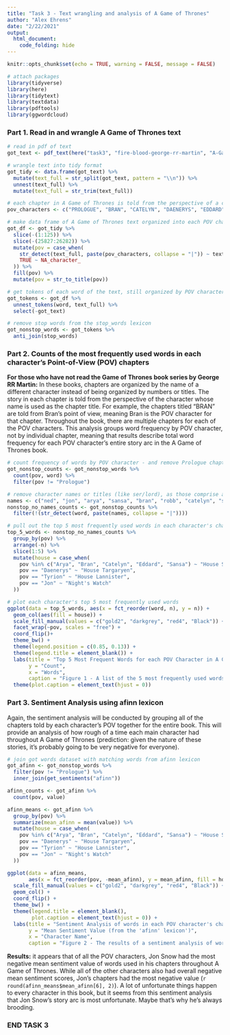```yaml
---
title: "Task 3 - Text wrangling and analysis of A Game of Thrones"
author: "Alex Ehrens"
date: "2/22/2021"
output: 
  html_document:
    code_folding: hide
---
```


```r
knitr::opts_chunk$set(echo = TRUE, warning = FALSE, message = FALSE)

# attach packages
library(tidyverse)
library(here)
library(tidytext)
library(textdata)
library(pdftools)
library(ggwordcloud)
```

### Part 1. Read in and wrangle A Game of Thrones text 

```r
# read in pdf of text
got_text <- pdf_text(here("task3", "fire-blood-george-rr-martin", "A-Game-of-Thrones-George-RR-Martin.pdf"))
```

```r
# wrangle text into tidy format
got_tidy <- data.frame(got_text) %>% 
  mutate(text_full = str_split(got_text, pattern = "\\n")) %>% 
  unnest(text_full) %>%
  mutate(text_full = str_trim(text_full))

# each chapter in A Game of Thrones is told from the perspective of a certain character, so I'm creating a list of characters with point-of-view chapters (including the Prologue)
pov_characters <- c("PROLOGUE", "BRAN", "CATELYN", "DAENERYS", "EDDARD", "JON", "ARYA", "TYRION", "SANSA")

# make data frame of A Game of Thrones text organized into each POV character's chapter
got_df <- got_tidy %>% 
  slice(-(1:125)) %>%
  slice(-(25827:26282)) %>% 
  mutate(pov = case_when(
    str_detect(text_full, paste(pov_characters, collapse = "|")) ~ text_full, # detecting strings that include any of the POV character names 
    TRUE ~ NA_character_
  )) %>% 
  fill(pov) %>% 
  mutate(pov = str_to_title(pov))
```

```r
# get tokens of each word of the text, still organized by POV character
got_tokens <- got_df %>% 
  unnest_tokens(word, text_full) %>% 
  select(-got_text)

# remove stop words from the stop_words lexicon
got_nonstop_words <- got_tokens %>% 
  anti_join(stop_words)
```

### Part 2. Counts of the most frequently used words in each character's Point-of-View (POV) chapters

**For those who have not read the Game of Thrones book series by George RR Martin:** In these books, chapters are organized by the name of a different character instead of being organized by numbers or titles. The story in each chapter is told from the perspective of the character whose name is used as the chapter title. For example, the chapters titled "BRAN" are told from Bran's point of view, meaning Bran is the POV character for that chapter. Throughout the book, there are multiple chapters for each of the POV characters. This analysis groups word frequency by POV character, not by individual chapter, meaning that results describe total word frequency for each POV character's entire story arc in the A Game of Thrones book.

```r
# count frequency of words by POV character - and remove Prologue chapter
got_nonstop_counts <- got_nonstop_words %>% 
  count(pov, word) %>% 
  filter(pov != "Prologue")

# remove character names or titles (like ser/lord), as those comprise a lot of the most frequently-used words 
names <- c("ned", "jon", "arya", "sansa", "bran", "robb", "catelyn", "ser", "lord", "dany", "khal", "drogo", "jorah", "robert", "sansa", "joffrey", "tyrion", "stark", "bronn", "septa", "luwin", "hodor", "littlefinger", "sam", "lannister", "tywin", "syrio", "eddard")
nonstop_no_names_counts <- got_nonstop_counts %>% 
  filter(!(str_detect(word, paste(names, collapse = "|"))))

# pull out the top 5 most frequently used words in each character's chapters
top_5_words <- nonstop_no_names_counts %>% 
  group_by(pov) %>% 
  arrange(-n) %>% 
  slice(1:5) %>% 
  mutate(house = case_when(
    pov %in% c("Arya", "Bran", "Catelyn", "Eddard", "Sansa") ~ "House Stark",
    pov == "Daenerys" ~ "House Targaryen",
    pov == "Tyrion" ~ "House Lannister",
    pov == "Jon" ~ "Night's Watch"
  ))
```

```r
# plot each character's top 5 most frequently used words
ggplot(data = top_5_words, aes(x = fct_reorder(word, n), y = n)) +
  geom_col(aes(fill = house)) +
  scale_fill_manual(values = c("gold2", "darkgrey", "red4", "Black")) +
  facet_wrap(~pov, scales = "free") +
  coord_flip()+
  theme_bw() +
  theme(legend.position = c(0.85, 0.13)) +
  theme(legend.title = element_blank()) +
  labs(title = "Top 5 Most Frequent Words for each POV Character in A Game of Thrones",
       y = "Count",
       x = "Words",
       caption = "Figure 1 - A list of the 5 most frequently used words (not including stop words or character names/common titles) in \nA Game of Thrones by George RR Martin, grouped by each point-of-view characters' chapters. The fill color for each \ncharacter represents the color of the house to which they belong in the Game of Thrones universe.")+
  theme(plot.caption = element_text(hjust = 0))
```

### Part 3. Sentiment Analysis using afinn lexicon

Again, the sentiment analysis will be conducted by grouping all of the chapters told by each character's POV together for the entire book. This will provide an analysis of how rough of a time each main character had throughout A Game of Thrones (prediction: given the nature of these stories, it's probably going to be very negative for everyone). 

```r
# join got words dataset with matching words from afinn lexicon
got_afinn <- got_nonstop_words %>% 
  filter(pov != "Prologue") %>% 
  inner_join(get_sentiments("afinn"))

afinn_counts <- got_afinn %>% 
  count(pov, value)

afinn_means <- got_afinn %>% 
  group_by(pov) %>% 
  summarize(mean_afinn = mean(value)) %>% 
  mutate(house = case_when(
    pov %in% c("Arya", "Bran", "Catelyn", "Eddard", "Sansa") ~ "House Stark",
    pov == "Daenerys" ~ "House Targaryen",
    pov == "Tyrion" ~ "House Lannister",
    pov == "Jon" ~ "Night's Watch"
  ))

ggplot(data = afinn_means, 
       aes(x = fct_reorder(pov, -mean_afinn), y = mean_afinn, fill = house)) +
  scale_fill_manual(values = c("gold2", "darkgrey", "red4", "Black")) +
  geom_col() +
  coord_flip() +
  theme_bw() +
  theme(legend.title = element_blank(),
        plot.caption = element_text(hjust = 0)) +
  labs(title = "Sentiment Analysis of words in each POV character's chapters in \nA Game of Thrones",
       y = "Mean Sentiment Value (from the 'afinn' lexicon')",
       x = "Character Name", 
       caption = "Figure 2 - The results of a sentiment analysis of words used in each POV character's chapters in A Game of Thrones \nby George RR Martin. The sentiment analysis uses the 'afinn' lexicon, which assigns a value from -5 to +5 for each \nword based on how negative or positive the meaning of that word is. The mean value for all words in each character's \nchapters provides a comparison of how negative the story arcs of each POV character are.")
```

**Results:** it appears that of all the POV characters, Jon Snow had the most negative mean sentiment value of words used in his chapters throughout A Game of Thrones. While all of the other characters also had overall negative mean sentiment scores, Jon's chapters had the most negative value (`r round(afinn_means$mean_afinn[6], 2)`). A lot of unfortunate things happen to every character in this book, but it seems from this sentiment analysis that Jon Snow's story arc is most unfortunate. Maybe that's why he's always brooding.

### END TASK 3